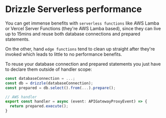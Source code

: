 # Drizzle Serverless performance

You can get immense benefits with `serverless functions` like AWS Lamba or Vercel Server Functions (they're AWS Lamba based), 
since they can live up to 15mins and reuse both database connections and prepared statements.

On the other, hand `edge functions` tend to clean up straight after they're invoked which leads to little to no performance benefits.
  
To reuse your database connection and prepared statements you just have to declare them outside of handler scope:
```ts
const databaseConnection = ...;
const db = drizzle(databaseConnection);
const prepared = db.select().from(...).prepare();

// AWS handler
export const handler = async (event: APIGatewayProxyEvent) => {
  return prepared.execute();
}
```
